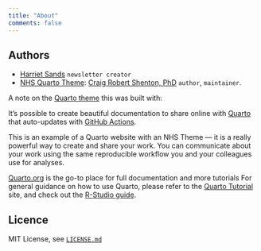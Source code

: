 ```yaml
---
title: "About"
comments: false
---
```


## Authors

- [Harriet Sands](https://github.com/harrietrs) `newsletter creator`
- [NHS Quarto Theme](https://github.com/nhs-r-community/quarto-nhs-theme): [Craig Robert Shenton, PhD](https://github.com/craig-shenton) `author`, `maintainer`.


A note on the [Quarto theme](https://github.com/nhs-r-community/quarto-nhs-theme) this was built with:

It's possible to create beautiful documentation to share online with [Quarto](https://quarto.org) that auto-updates with [GitHub Actions](http://github.com). 

This is an example of a Quarto website with an NHS Theme --- it is a really powerful way to create and share your work. You can communicate about your work using the same reproducible workflow you and your colleagues use for analyses.

[Quarto.org](https://quarto.org) is the go-to place for full documentation and more tutorials For general guidance on how to use Quarto, please refer to the [Quarto Tutorial](https://openscapes.github.io/quarto-website-tutorial/) site, and check out the [R-Studio guide](https://openscapes.github.io/quarto-website-tutorial/quarto-workflows/rstudio.html).

## Licence

MIT License, see [`LICENSE.md`](https://github.com/NHSDigital/datascience-pd-newsletter/blob/main/LICENCE)
